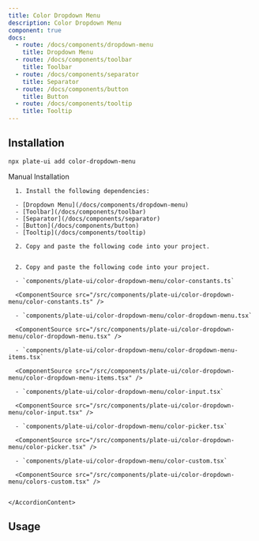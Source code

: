 ```yaml
---
title: Color Dropdown Menu
description: Color Dropdown Menu
component: true
docs:
  - route: /docs/components/dropdown-menu
    title: Dropdown Menu
  - route: /docs/components/toolbar
    title: Toolbar
  - route: /docs/components/separator
    title: Separator
  - route: /docs/components/button
    title: Button
  - route: /docs/components/tooltip
    title: Tooltip
---
```


<ComponentExample src="/src/components/examples/PlaygroundDemo.tsx">
  <PlaygroundDemo id="basicnodes" />
</ComponentExample>

## Installation

```bash
npx plate-ui add color-dropdown-menu
```

<Accordion type="single" collapsible>
  <AccordionItem value="manual-installation">
    <AccordionTrigger>Manual Installation</AccordionTrigger>
    <AccordionContent>

      1. Install the following dependencies:

      - [Dropdown Menu](/docs/components/dropdown-menu)
      - [Toolbar](/docs/components/toolbar)
      - [Separator](/docs/components/separator)
      - [Button](/docs/components/button)
      - [Tooltip](/docs/components/tooltip)

      2. Copy and paste the following code into your project.


      2. Copy and paste the following code into your project.

      - `components/plate-ui/color-dropdown-menu/color-constants.ts`

      <ComponentSource src="/src/components/plate-ui/color-dropdown-menu/color-constants.ts" />

      - `components/plate-ui/color-dropdown-menu/color-dropdown-menu.tsx`

      <ComponentSource src="/src/components/plate-ui/color-dropdown-menu/color-dropdown-menu.tsx" />

      - `components/plate-ui/color-dropdown-menu/color-dropdown-menu-items.tsx`

      <ComponentSource src="/src/components/plate-ui/color-dropdown-menu/color-dropdown-menu-items.tsx" />

      - `components/plate-ui/color-dropdown-menu/color-input.tsx`

      <ComponentSource src="/src/components/plate-ui/color-dropdown-menu/color-input.tsx" />

      - `components/plate-ui/color-dropdown-menu/color-picker.tsx`

      <ComponentSource src="/src/components/plate-ui/color-dropdown-menu/color-picker.tsx" />

      - `components/plate-ui/color-dropdown-menu/color-custom.tsx`

      <ComponentSource src="/src/components/plate-ui/color-dropdown-menu/colors-custom.tsx" />


    </AccordionContent>

  </AccordionItem>
</Accordion>

## Usage

<ComponentSource src="/src/components/plate-ui/fixed-toolbar-buttons.tsx" />
